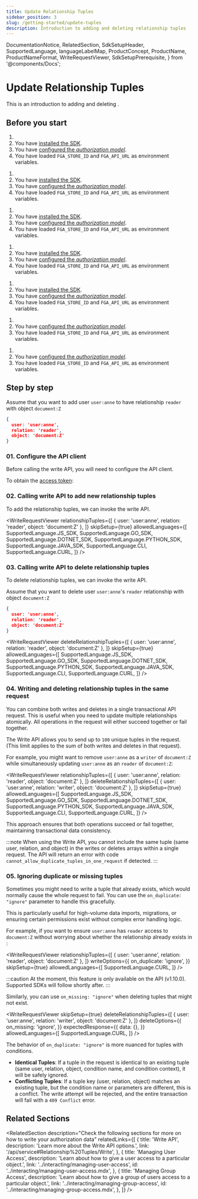 ```yaml
---
title: Update Relationship Tuples
sidebar_position: 3
slug: /getting-started/update-tuples
description: Introduction to adding and deleting relationship tuples
---
```


  DocumentationNotice,
  RelatedSection,
  SdkSetupHeader,
  SupportedLanguage,
  languageLabelMap,
  ProductConcept,
  ProductName,
  ProductNameFormat,
  WriteRequestViewer,
  SdkSetupPrerequisite,
} from '@components/Docs';

# Update Relationship Tuples

<DocumentationNotice />

This is an introduction to adding and deleting _<ProductConcept section="what-is-a-relationship-tuple" linkName="relationship tuples" />_.

## Before you start

<Tabs groupId="languages">
<TabItem value={SupportedLanguage.JS_SDK} label={languageLabelMap.get(SupportedLanguage.JS_SDK)}>

1. <SdkSetupPrerequisite />
2. You have [installed the SDK](./install-sdk.mdx).
3. You have [configured the _authorization model_](./configure-model.mdx).
4. You have loaded `FGA_STORE_ID` and `FGA_API_URL` as environment variables.

</TabItem>
<TabItem value={SupportedLanguage.GO_SDK} label={languageLabelMap.get(SupportedLanguage.GO_SDK)}>

1. <SdkSetupPrerequisite />
2. You have [installed the SDK](./install-sdk.mdx).
3. You have [configured the _authorization model_](./configure-model.mdx).
4. You have loaded `FGA_STORE_ID` and `FGA_API_URL` as environment variables.

</TabItem>
<TabItem value={SupportedLanguage.DOTNET_SDK} label={languageLabelMap.get(SupportedLanguage.DOTNET_SDK)}>

1. <SdkSetupPrerequisite />
2. You have [installed the SDK](./install-sdk.mdx).
3. You have [configured the _authorization model_](./configure-model.mdx).
4. You have loaded `FGA_STORE_ID` and `FGA_API_URL` as environment variables.

</TabItem>
<TabItem value={SupportedLanguage.PYTHON_SDK} label={languageLabelMap.get(SupportedLanguage.PYTHON_SDK)}>

1. <SdkSetupPrerequisite />
2. You have [installed the SDK](./install-sdk.mdx).
3. You have [configured the _authorization model_](./configure-model.mdx).
4. You have loaded `FGA_STORE_ID` and `FGA_API_URL` as environment variables.

</TabItem>
<TabItem value={SupportedLanguage.JAVA_SDK} label={languageLabelMap.get(SupportedLanguage.JAVA_SDK)}>

1. <SdkSetupPrerequisite />
2. You have [installed the SDK](./install-sdk.mdx).
3. You have [configured the _authorization model_](./configure-model.mdx).
4. You have loaded `FGA_STORE_ID` and `FGA_API_URL` as environment variables.

</TabItem>
<TabItem value={SupportedLanguage.CLI} label={languageLabelMap.get(SupportedLanguage.CLI)}>

1. <SdkSetupPrerequisite />
2. You have [configured the _authorization model_](./configure-model.mdx).
3. You have loaded `FGA_STORE_ID` and `FGA_API_URL` as environment variables.

</TabItem>
<TabItem value={SupportedLanguage.CURL} label={languageLabelMap.get(SupportedLanguage.CURL)}>

1. <SdkSetupPrerequisite />
2. You have [configured the _authorization model_](./configure-model.mdx).
3. You have loaded `FGA_STORE_ID` and `FGA_API_URL` as environment variables.

</TabItem>
</Tabs>

## Step by step

Assume that you want to add user `user:anne` to have relationship `reader` with object `document:Z`

```json
{
  user: 'user:anne',
  relation: 'reader',
  object: 'document:Z'
}
```

### 01. Configure the <ProductName format={ProductNameFormat.ShortForm}/> API client

Before calling the write API, you will need to configure the API client.

<Tabs groupId="languages">
<TabItem value={SupportedLanguage.JS_SDK} label={languageLabelMap.get(SupportedLanguage.JS_SDK)}>

<SdkSetupHeader lang={SupportedLanguage.JS_SDK} />

</TabItem>
<TabItem value={SupportedLanguage.GO_SDK} label={languageLabelMap.get(SupportedLanguage.GO_SDK)}>

<SdkSetupHeader lang={SupportedLanguage.GO_SDK} />

</TabItem>
<TabItem value={SupportedLanguage.DOTNET_SDK} label={languageLabelMap.get(SupportedLanguage.DOTNET_SDK)}>

<SdkSetupHeader lang={SupportedLanguage.DOTNET_SDK} />

</TabItem>
<TabItem value={SupportedLanguage.PYTHON_SDK} label={languageLabelMap.get(SupportedLanguage.PYTHON_SDK)}>

<SdkSetupHeader lang={SupportedLanguage.PYTHON_SDK} />

</TabItem>
<TabItem value={SupportedLanguage.JAVA_SDK} label={languageLabelMap.get(SupportedLanguage.JAVA_SDK)}>

<SdkSetupHeader lang={SupportedLanguage.JAVA_SDK} />

</TabItem>
<TabItem value={SupportedLanguage.CLI} label={languageLabelMap.get(SupportedLanguage.CLI)}>

<SdkSetupHeader lang={SupportedLanguage.CLI} />

</TabItem>
<TabItem value={SupportedLanguage.CURL} label={languageLabelMap.get(SupportedLanguage.CURL)}>

To obtain the [access token](https://auth0.com/docs/get-started/authentication-and-authorization-flow/client-credentials-flow/call-your-api-using-the-client-credentials-flow):

<SdkSetupHeader lang={SupportedLanguage.CURL} />

</TabItem>
</Tabs>

### 02. Calling write API to add new relationship tuples

To add the relationship tuples, we can invoke the write API.

<WriteRequestViewer
  relationshipTuples={[
    {
      user: 'user:anne',
      relation: 'reader',
      object: 'document:Z'
    },
  ]}
  skipSetup={true}
  allowedLanguages={[
    SupportedLanguage.JS_SDK,
    SupportedLanguage.GO_SDK,
    SupportedLanguage.DOTNET_SDK,
    SupportedLanguage.PYTHON_SDK,
    SupportedLanguage.JAVA_SDK,
    SupportedLanguage.CLI,
    SupportedLanguage.CURL,
  ]}
/>

### 03. Calling write API to delete relationship tuples

To delete relationship tuples, we can invoke the write API.

Assume that you want to delete user `user:anne`'s `reader` relationship with object `document:Z`

```json
{
  user: 'user:anne',
  relation: 'reader',
  object: 'document:Z'
}
```

<WriteRequestViewer
  deleteRelationshipTuples={[
    {
      user: 'user:anne',
      relation: 'reader',
      object: 'document:Z'
    },
  ]}
  skipSetup={true}
  allowedLanguages={[
    SupportedLanguage.JS_SDK,
    SupportedLanguage.GO_SDK,
    SupportedLanguage.DOTNET_SDK,
    SupportedLanguage.PYTHON_SDK,
    SupportedLanguage.JAVA_SDK,
    SupportedLanguage.CLI,
    SupportedLanguage.CURL,
  ]}
/>

### 04. Writing and deleting relationship tuples in the same request

You can combine both writes and deletes in a single transactional API request. This is useful when you need to update multiple relationships atomically. All operations in the request will either succeed together or fail together.

The Write API allows you to send up to `100` unique tuples in the request. (This limit applies to the sum of both writes and deletes in that request).

For example, you might want to remove `user:anne` as a `writer` of `document:Z` while simultaneously updating `user:anne` as an `reader` of `document:Z`:

<WriteRequestViewer
  relationshipTuples={[
    {
      user: 'user:anne',
      relation: 'reader',
      object: 'document:Z'
    },
  ]}
  deleteRelationshipTuples={[
    {
      user: 'user:anne',
      relation: 'writer',
      object: 'document:Z'
    },
  ]}
  skipSetup={true}
  allowedLanguages={[
    SupportedLanguage.JS_SDK,
    SupportedLanguage.GO_SDK,
    SupportedLanguage.DOTNET_SDK,
    SupportedLanguage.PYTHON_SDK,
    SupportedLanguage.JAVA_SDK,
    SupportedLanguage.CLI,
    SupportedLanguage.CURL,
  ]}
/>

This approach ensures that both operations succeed or fail together, maintaining transactional data consistency.


:::note
When using the Write API, you cannot include the same tuple (same user, relation, and object) in the writes or deletes arrays within a single request. The API will return an error with code `cannot_allow_duplicate_tuples_in_one_request` if detected.
:::

### 05. Ignoring duplicate or missing tuples

Sometimes you might need to write a tuple that already exists, which would normally cause the whole request to fail. You can use the `on_duplicate: "ignore"` parameter to handle this gracefully. 

This is particularly useful for high-volume data imports, migrations, or ensuring certain permissions exist without complex error handling logic.

For example, if you want to ensure `user:anne` has `reader` access to `document:Z` without worrying about whether the relationship already exists in <ProductName format={ProductNameFormat.ShortForm}/>:

<WriteRequestViewer
  relationshipTuples={[
    {
      user: 'user:anne',
      relation: 'reader',
      object: 'document:Z'
    },
  ]}
  writeOptions={{
    on_duplicate: 'ignore',
  }}
  skipSetup={true}
  allowedLanguages={[
    SupportedLanguage.CURL,
  ]}
/>

:::caution
At the moment, this feature is only available on the API (v1.10.0). Supported SDKs will follow shortly after.
:::

Similarly, you can use `on_missing: "ignore"` when deleting tuples that might not exist.

<WriteRequestViewer
  skipSetup={true}
  deleteRelationshipTuples={[
    {
      user: 'user:anne',
      relation: 'writer',
      object: 'document:Z'
    },
  ]}
  deleteOptions={{
    on_missing: 'ignore',
  }}
  expectedResponse={{
    data: {},
  }}
  allowedLanguages={[
    SupportedLanguage.CURL,
  ]}
/>

The behavior of `on_duplicate: "ignore"` is more nuanced for tuples with conditions.
- **Identical Tuples**: If a tuple in the request is identical to an existing tuple (same user, relation, object, condition name, and condition context), it will be safely ignored.
- **Conflicting Tuples**: If a tuple key (user, relation, object) matches an existing tuple, but the condition name or parameters are different, this is a conflict. The write attempt will be rejected, and the entire transaction will fail with a `409 Conflict` error.

## Related Sections

<RelatedSection
  description="Check the following sections for more on how to write your authorization data"
  relatedLinks={[
     {
      title: 'Write API',
      description: 'Learn more about the Write API options.',
      link: '/api/service#Relationship%20Tuples/Write',
    },
    {
      title: 'Managing User Access',
      description: 'Learn about how to give a user access to a particular object.',
      link: '../interacting/managing-user-access',
      id: '../interacting/managing-user-access.mdx',
    },
    {
      title: 'Managing Group Access',
      description: 'Learn about how to give a group of users access to a particular object.',
      link: '../interacting/managing-group-access',
      id: '../interacting/managing-group-access.mdx',
    },
  ]}
/>